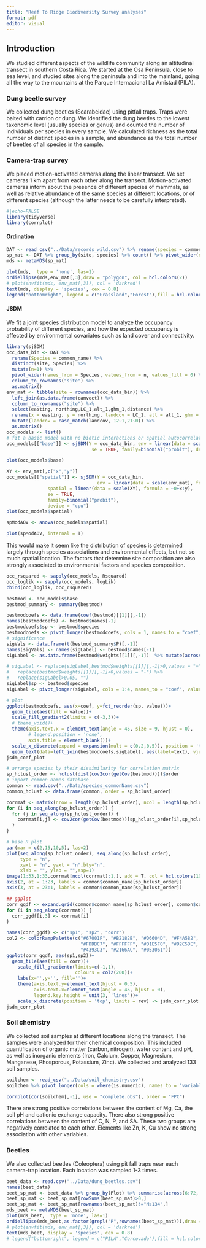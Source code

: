```yaml
---
title: "Reef To Ridge Biodiversity Survey analyses"
format: pdf
editor: visual
---
```


## Introduction

We studied different aspects of the wildlife community along an altitudinal transect in southern Costa Rica. We started at the Osa Peninsula, close to sea level, and studied sites along the peninsula and into the mainland, going all the way to the mountains at the Parque Internacional La Amistad (PILA).

### Dung beetle survey

We collected dung beetles (Scarabeidae) using pitfall traps. Traps were baited with carrion or dung. We identified the dung beetles to the lowest taxonomic level (usually species or genus) and counted the number of individuals per species in every sample. We calculated richness as the total number of distinct species in a sample, and abundance as the total number of beetles of all species in the sample.

### Camera-trap survey

We placed motion-activated cameras along the linear transect. We set cameras 1 km apart from each other along the transect. Motion-activated cameras inform about the presence of different species of mammals, as well as relative abundance of the same species at different locations, or of different species (although the latter needs to be carefully interpreted).

```r

#|echo=FALSE
library(tidyverse)
library(corrplot)
```

#### Ordination

```r
DAT <- read_csv("../Data/records_wild.csv") %>% rename(species = common_name)
sp_mat <- DAT %>% group_by(site, species) %>% count() %>% pivot_wider(names_from = species, values_from = n, values_fill = 0) %>% ungroup() %>% select(-1) 
mds <- metaMDS(sp_mat)
```

```r
plot(mds,  type = 'none', las=1)
ordiellipse(mds,env_mat[,3],draw = "polygon", col = hcl.colors(2))
# plot(envfit(mds, env_mat[,3]), col = 'darkred')
text(mds, display = 'species', cex = 0.8)
legend("bottomright", legend = c("Grassland","Forest"),fill = hcl.colors(2))
```

#### JSDM

We fit a joint species distribution model to analyze the occupancy probability of different species, and how the expected occupancy is affected by environmental covariates such as land cover and connectivity.

```r
library(sjSDM)
occ_data_bin <- DAT %>% 
  rename(Species = common_name) %>% 
  distinct(site, Species) %>%
  mutate(n=1) %>% 
  pivot_wider(names_from = Species, values_from = n, values_fill = 0) %>% 
  column_to_rownames("site") %>% 
  as.matrix()
env_mat <- tibble(site = rownames(occ_data_bin)) %>%
  left_join(as.data.frame(camvect)) %>% 
  column_to_rownames("site") %>% 
  select(easting, northing,LC_1,alt_1,ghm_1,distance) %>% 
  rename(x = easting, y = northing, landcov = LC_1, alt = alt_1, ghm = ghm_1) %>% 
  mutate(landcov = case_match(landcov, 12~1,21~0)) %>% 
  as.matrix()
occ_models <- list()
# fit a basic model with no biotic interactions or spatial autocorrelation.
occ_models[["base"]] <- sjSDM(Y = occ_data_bin, env = linear(data = scale(env_mat), formula = ~landcov+alt+ghm+distance), # scales env. covariates: canopy, dist to road, dist to pa, forest cover (land use), evi
                               se = TRUE, family=binomial("probit"), device = "cpu")
```

```r
plot(occ_models$base)
```

```r
XY <- env_mat[,c("x","y")]
occ_models[["spatial"]] <- sjSDM(Y = occ_data_bin, 
                                 env = linear(data = scale(env_mat), formula = ~landcov+alt+ghm+distance), 
               spatial = linear(data = scale(XY), formula = ~0+x:y), 
               se = TRUE, 
               family=binomial("probit"), 
               device = "cpu")
plot(occ_models$spatial)
```

```r
spModAOV <- anova(occ_models$spatial)
```

```r
plot(spModAOV, internal = T)
```

This would make it seem like the distribution of species is determined largely through species associations and environmental effects, but not so much spatial location. The factors that determine site composition are also strongly associated to environmental factors and species composition.

```r
occ_rsquared <- sapply(occ_models, Rsquared)
occ_loglik <- sapply(occ_models, logLik)
cbind(occ_loglik, occ_rsquared)
```

```r
bestmod <- occ_models$base
bestmod_summary <- summary(bestmod)

bestmodcoefs <- data.frame(coef(bestmod)[[1]][,-1])
names(bestmodcoefs) <- bestmod$names[-1]
bestmodcoefs$sp <- bestmod$species
bestmodcoefs <- pivot_longer(bestmodcoefs, cols = 1, names_to = "coef", values_to = "value")
# significance
sigVals <- data.frame(t(bestmod_summary$P)[,-1])
names(sigVals) <- names(sigLabel) <- bestmod$names[-1]
sigLabel <- as.data.frame(bestmod$weights[[1]][,-1])  %>% mutate(across(1:4, \(x) ifelse(x>0, "+","-")))

# sigLabel <- replace(sigLabel,bestmod$weights[[1]][,-1]>0,values = "+") %>% 
#   replace(bestmod$weights[[1]][,-1]<0,values = "-") %>% 
#   replace(sigLabel>0.05, "")
sigLabel$sp <- bestmod$species
sigLabel <- pivot_longer(sigLabel, cols = 1:4, names_to = "coef", values_to = "text")

# plot
ggplot(bestmodcoefs, aes(x=coef, y=fct_reorder(sp, value)))+
  geom_tile(aes(fill = value))+
  scale_fill_gradient2(limits = c(-3,3))+
  # theme_void()+
  theme(axis.text.x = element_text(angle = 45, size = 9, hjust = 0), 
        # legend.position = 'none',
        axis.title = element_blank())+
  scale_x_discrete(expand = expansion(mult = c(0.2,0.5)), position = 'top', labels = c("Area"))+
  geom_text(data=left_join(bestmodcoefs,sigLabel), aes(label=text), vjust=0.5) -> jsdm_coef_plot
jsdm_coef_plot
```

```r
# arrange species by their dissimilarity for correlation matrix
sp_hclust_order <- hclust(dist(cov2cor(getCov(bestmod))))$order
# import common names database
common <- read.csv("../Data/species_commonName.csv")
common_hclust <- data.frame(common, order = sp_hclust_order)

corrmat <- matrix(nrow = length(sp_hclust_order), ncol = length(sp_hclust_order))
for (i in seq_along(sp_hclust_order)) {
  for (j in seq_along(sp_hclust_order)) {
    corrmat[i,j] <- cov2cor(getCov(bestmod))[sp_hclust_order[i],sp_hclust_order[j]]
  }
}

# base R plot
par(mar = c(2,15,10,5), las=2)
plot(seq_along(sp_hclust_order), seq_along(sp_hclust_order), 
     type = "n", 
     xaxt = "n", yaxt = "n",bty="n",
     xlab = "", ylab = "",asp=1)
image(1:33,1:33,corrmat[ncol(corrmat):1,], add = T, col = hcl.colors(100,"Blue-Red 3"), zlim=c(-1,1))
axis(2, at = 1:23, labels = common$common_name[sp_hclust_order])
axis(3, at = 23:1, labels = common$common_name[sp_hclust_order])

## ggplot
corr_ggdf <- expand.grid(common$common_name[sp_hclust_order], common$common_name[sp_hclust_order])
for (i in seq_along(corrmat)) {
  corr_ggdf[i,3] <- corrmat[i]
}

names(corr_ggdf) <- c("sp1", "sp2", "corr")
col2 <- colorRampPalette(c("#67001F", "#B2182B", "#D6604D", "#F4A582",
                           "#FDDBC7", "#FFFFFF", "#D1E5F0", "#92C5DE",
                           "#4393C3", "#2166AC", "#053061"))
ggplot(corr_ggdf, aes(sp1,sp2))+
  geom_tile(aes(fill = corr))+
    scale_fill_gradientn(limits=c(-1,1),
                         colours = col2(200))+
    labs(x='',y='', fill='')+
    theme(axis.text.y=element_text(hjust = 0.5), 
          axis.text.x=element_text(angle = 45, hjust = 0),
          legend.key.height = unit(3, 'lines'))+
    scale_x_discrete(position = 'top', limits = rev) -> jsdm_corr_plot
jsdm_corr_plot
```

### Soil chemistry

We collected soil samples at different locations along the transect. The samples were analyzed for their chemical composition. This included quantification of organic matter (carbon, nitrogen), water content and pH, as well as inorganic elements (Iron, Calcium, Copper, Magnesium, Manganese, Phosporous, Potassium, Zinc). We collected and analyzed 133 soil samples.

```r
soilchem <- read_csv("../Data/soil_chemistry.csv")
soilchem %>% pivot_longer(cols = where(is.numeric), names_to = "variable", values_to = "value") %>% group_by(variable) %>% summarise(mean = mean(value, na.rm = T), min = min(value), max = max(value), sd = sd(value, na.rm=T))
```

```r
corrplot(cor(soilchem[,-1], use = "complete.obs"), order = "FPC")
```

There are strong positive correlations between the content of Mg, Ca, the soil pH and cationic exchange capacity. There also strong positive correlations between the content of C, N, P, and SA. These two groups are negatively correlated to each other. Elements like Zn, K, Cu show no strong association with other variables.

### Beetles

We also collected beetles (Coleoptera) using pit fall traps near each camera-trap location. Each location was sampled 1-3 times.

```r
beet_data <- read.csv("../Data/dung_beetles.csv")
names(beet_data)
beet_sp_mat <- beet_data %>% group_by(Plot) %>% summarise(across(6:72, sum)) %>%  column_to_rownames(var = "Plot") 
beet_sp_mat <- beet_sp_mat[rowSums(beet_sp_mat)>0,]
beet_sp_mat <- beet_sp_mat[rownames(beet_sp_mat)!="Ms134",]
mds_beet <- metaMDS(beet_sp_mat)
plot(mds_beet,  type = 'none', las=1)
ordiellipse(mds_beet,as.factor(grepl("P",rownames(beet_sp_mat))),draw = "polygon", col = hcl.colors(2))
# plot(envfit(mds, env_mat[,3]), col = 'darkred')
text(mds_beet, display = 'species', cex = 0.8)
# legend("bottomright", legend = c("PILA","Corcovado"),fill = hcl.colors(2))
```
